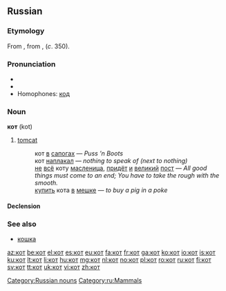 {{also|kot|Kot|köt|kòt}}
==Russian==

===Etymology===
From {{proto|Slavic|kotъ|lang=ru}}, from {{etyl|gkm|ru}} {{term|κάττα|tr=kátta|lang=gkm}}, {{term|κάττος|tr=káttos|lang=gkm}} (''c''. {{smallcaps|a}}{{smallcaps|d}} 350).

===Pronunciation===
*{{IPA|/kot/|lang=ru}}
*{{audio|Ru-кот.ogg|audio}}
*Homophones: [[код]]

===Noun===
'''кот''' (kot) {{m}}

# [[tomcat]]
#:кот [[в]] [[сапог|сапогах]] — ''Puss ’n Boots''
#:кот [[наплакать|наплакал]] — ''nothing to speak of (next to nothing)''
#:[[не]] [[весь|всё]] коту [[масленица]], [[приходить|придёт]] [[и]] [[великий]] [[пост]] — ''All good things must come to an end; You have to take the rough with the smooth.''
#:[[покупать|купить]] кота [[в]] [[мешок|мешке]] — ''to buy a pig in a poke''

====Declension====
{{ru-noun-anim-2}}

===See also===
*[[кошка]]

[[Category:Russian nouns]]
[[Category:ru:Mammals]]

[[az:кот]]
[[be:кот]]
[[el:кот]]
[[es:кот]]
[[eu:кот]]
[[fa:кот]]
[[fr:кот]]
[[ga:кот]]
[[ko:кот]]
[[io:кот]]
[[is:кот]]
[[ku:кот]]
[[lt:кот]]
[[li:кот]]
[[hu:кот]]
[[mg:кот]]
[[nl:кот]]
[[no:кот]]
[[pl:кот]]
[[ro:кот]]
[[ru:кот]]
[[fi:кот]]
[[sv:кот]]
[[tt:кот]]
[[uk:кот]]
[[vi:кот]]
[[zh:кот]]